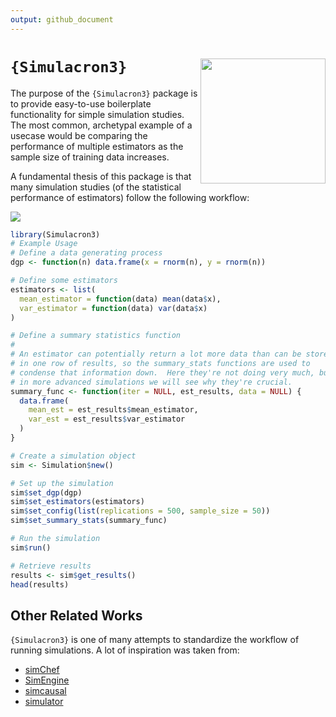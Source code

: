 ```yaml
---
output: github_document
---
```


# `{Simulacron3}` <img src='man/figures/logo.png' style="float:right; height:200px;" align='right' />

The purpose of the `{Simulacron3}` package is to provide easy-to-use boilerplate
functionality for simple simulation studies. The most common, archetypal example
of a usecase would be comparing the performance of multiple estimators as the
sample size of training data increases.

A fundamental thesis of this package is that many simulation studies (of the
statistical performance of estimators) follow the following workflow:

![](man/figures/DiagrammeR diagram-1.png)

```r
library(Simulacron3)
# Example Usage
# Define a data generating process
dgp <- function(n) data.frame(x = rnorm(n), y = rnorm(n))

# Define some estimators
estimators <- list(
  mean_estimator = function(data) mean(data$x),
  var_estimator = function(data) var(data$x)
)

# Define a summary statistics function 
# 
# An estimator can potentially return a lot more data than can be stored
# in one row of results, so the summary_stats functions are used to 
# condense that information down.  Here they're not doing very much, but
# in more advanced simulations we will see why they're crucial. 
summary_func <- function(iter = NULL, est_results, data = NULL) {
  data.frame(
    mean_est = est_results$mean_estimator,
    var_est = est_results$var_estimator
  )
}

# Create a simulation object
sim <- Simulation$new()

# Set up the simulation
sim$set_dgp(dgp)
sim$set_estimators(estimators)
sim$set_config(list(replications = 500, sample_size = 50))
sim$set_summary_stats(summary_func)

# Run the simulation
sim$run()

# Retrieve results
results <- sim$get_results()
head(results)
```

## Other Related Works

`{Simulacron3}` is one of many attempts to standardize the workflow of running
simulations. A lot of inspiration was taken from: 

  - [simChef](https://github.com/Yu-Group/simChef)
  - [SimEngine](https://avi-kenny.github.io/SimEngine/)
  - [simcausal](https://www.jstatsoft.org/article/view/v081i02)
  - [simulator](https://github.com/jacobbien/simulator)
